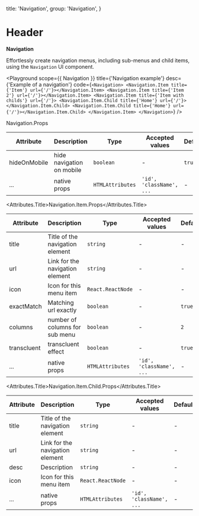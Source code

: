 
  title: 'Navigation',
  group: 'Navigation',
}

# Header

**Navigation**

Effortlessly create navigation menus, including sub-menus and child items, using the `Navigation` UI component. 

<Playground
  scope={{ Navigation }}
  title={'Navigation example'}
  desc={'Example of a navigation'}
  code={`
  <Navigation>
   <Navigation.Item title={'Item'} url={'/'}></Navigation.Item>
   <Navigation.Item title={'Item 2'} url={'/'}></Navigation.Item>
   <Navigation.Item title={'Item with childs'} url={'/'}>
      <Navigation.Item.Child title={'Home'} url={'/'}></Navigation.Item.Child>
      <Navigation.Item.Child title={'Home'} url={'/'}></Navigation.Item.Child>
   </Navigation.Item>
  </Navigation>
`}
/>

<Attributes edit="/pages/components/navigation.mdx">
<Attributes.Title>Navigation.Props</Attributes.Title>

| Attribute    | Description               | Type             | Accepted values          | Default |
| ------------ | ------------------------- | ---------------- | ------------------------ | ------- |
| hideOnMobile | hide navigation on mobile | `boolean`        | -                        | `true`  |
| ...          | native props              | `HTMLAttributes` | `'id', 'className', ...` | -       |

<Attributes.Title>Navigation.Item.Props</Attributes.Title>

| Attribute   | Description                     | Type              | Accepted values          | Default |
| ----------- | ------------------------------- | ----------------- | ------------------------ | ------- |
| title       | Title of the navigation element | `string`          | -                        | -       |
| url         | Link for the navigation element | `string`          | -                        | -       |
| icon        | Icon for this menu item         | `React.ReactNode` | -                        | -       |
| exactMatch  | Matching url exactly            | `boolean`         | -                        | `true`  |
| columns     | number of columns for sub menu  | `boolean`         | -                        | `2`     |
| transcluent | transcluent effect              | `boolean`         | -                        | `true`  |
| ...         | native props                    | `HTMLAttributes`  | `'id', 'className', ...` | -       |

<Attributes.Title>Navigation.Item.Child.Props</Attributes.Title>

| Attribute | Description                     | Type              | Accepted values          | Default |
| --------- | ------------------------------- | ----------------- | ------------------------ | ------- |
| title     | Title of the navigation element | `string`          | -                        | -       |
| url       | Link for the navigation element | `string`          | -                        | -       |
| desc      | Description                     | `string`          | -                        | -       |
| icon      | Icon for this menu item         | `React.ReactNode` | -                        | -       |
| ...       | native props                    | `HTMLAttributes`  | `'id', 'className', ...` | -       |

</Attributes>
